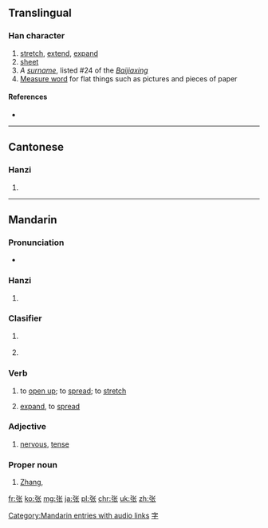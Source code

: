 {{also|張}}
==Translingual==

===Han character===
{{Han char|rn=57|rad=弓|as=04|sn=7|four=|canj=弓心人 (NPO)|ids=⿰[[弓]][[长]]}}

# [[stretch]], [[extend]], [[expand]]
# [[sheet]]
# ''A [[surname]]'', listed #24 of the ''[[:w:Baijiaxing|Baijiaxing]]''
# [[:w:Measure word|Measure word]] for flat things such as pictures and pieces of paper

====References====
* {{Han ref|kx=0357.211|hdz=20992.060|uh=5F20|ud=24352}}

----

==Cantonese==

===Hanzi===
{{yue-hanzi|jyut=zoeng1|y=jeung1|tra=張}}

# {{defn|lang=yue|sort=弓04}}

----

==Mandarin==

===Pronunciation===
* {{audio|zh-zhāng.ogg|audio|lang=cmn}}

===Hanzi===
{{cmn-hanzi|tra=張|pin=[[zhāng]] ([[zhang1]]), [[Zhāng]] ([[Zhang1]]), [[zhàng]] ([[zhang4]])|wg=chang<sup>1</sup>, Chang<sup>1</sup>, chang<sup>4</sup>}}

# {{defn|lang=cmn|sort=弓04}}

===Clasifier===
{{cmn-cls|s|pin=zhāng|sort=zhang1|tra=張|sim=张}}

# {{n-g|classifier for for flat things}}
#: {{zh-usex|一 张 地图|a map|link=y}}
#: {{zh-usex|一 张 桌子|a table|link=y}}
# {{n-g|classifier for votes}}

===Verb===
{{cmn-verb|s|pin=zhāng|sort=zhang1|tra=張|sim=张}}

# to [[open up]]; to [[spread]]; to [[stretch]]
#: {{zh-usex|张开|to open up, to spread|link=y}}
#: {{zh-usex|张口|to gape, to yawn|link=y}}
# [[expand]], to [[spread]]
#: {{zh-usex|扩张|to expand, expansion|link=y}}
#: {{zh-usex|声张|to make public, to disclose|link=y}}

===Adjective===
{{cmn-adj|s|pin=zhāng|sort=zhang1|tra=張|sim=张}}

# [[nervous]], [[tense]]
#: {{zh-usex|紧张|nervous|link=y}}
#: {{zh-usex|张力|tension|link=y}}

===Proper noun===
{{cmn-proper noun|s|pin=zhāng|sort=zhang1|tra=張|sim=张}}

# {{surname|lang=cmn}} [[Zhang]], {{n-g|listed #24 of the ''[[:w:Baijiaxing|Baijiaxing]]''}}

[[Category:Mandarin entries with audio links]]
[[Category:Mandarin surnames|字]]

[[fr:张]]
[[ko:张]]
[[mg:张]]
[[ja:张]]
[[pl:张]]
[[chr:张]]
[[uk:张]]
[[zh:张]]